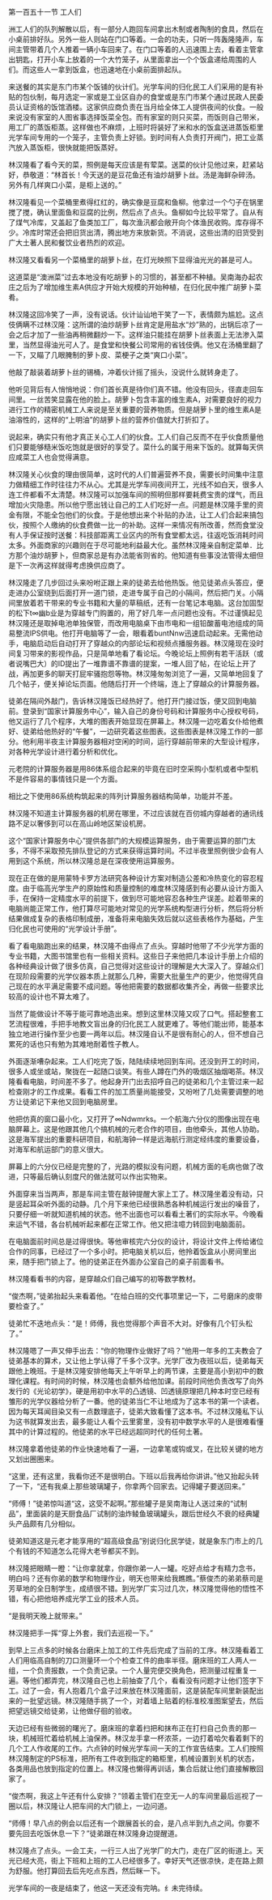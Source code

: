 

第一百五十一节 工人们

洲工人们的队列解散以后，有一部分人跑回车间拿出木制或者陶制的食具，然后在小桌前排好队。另外一些人则站在门口等着。一会的功夫，只听一阵轰隆隆声，车间主管带着几个人推着一辆小车回来了。在门口等着的人迅速围上去，看着主管拿出钥匙，打开小车上放着的一个大竹笼子，从里面拿出一个个饭盒递给周围的人们。而这些人一拿到饭盒，也迅速地在小桌前面排起队。

来送餐的其实是东门市某个饭铺的伙计们。光学车间的归化民工人们采用的是有补贴的包伙制，每月选定一家或是工业区自办的食堂或是东门市某个通过民政人民委员认证资格的饭馆酒楼。这家供应商负责在当月给全体工人提供夜间的伙食。一般来说没有家室的人图省事选择饭菜全包。而有家室的则只买菜，而饭则自己带米，用工厂的蒸饭柜蒸。这样做也不麻烦，上班时将装好了米和水的饭盒送进蒸饭柜里光学车间专用的一个笼子，主管负责上好锁。到时间有人负责打开阀门，把工业蒸汽放入蒸饭柜，很快就能把饭蒸好。

林汉隆看了看今天的菜，照例是每天应该是有荤菜。送菜的伙计见他过来，赶紧站好，恭敬道：“林首长！今天送的是豆花鱼还有油炒胡萝卜丝。汤是海鲜杂碎汤。另外有几样爽口小菜，是柜上送的。”

林汉隆看见一个菜桶里煮得红红的，确实像是豆腐和鱼柳。他拿过一个勺子在锅里搅了搅，确认里面鱼和豆腐的比例，然后点了点头。鱼柳如今比较平常了。自从有了煤气冷库，又盖起了鱼类加工厂，每次渔汛都会敞开向个体渔民收购。库存得不少。冷库时常还会把旧货出清，腾出地方来放新货。不消说，这些出清的旧货受到广大土著人民和餐饮业者热烈的欢迎。

林汉隆又看看另一个菜桶里的胡萝卜丝，在灯光映照下显得油光光的甚是可人。

这道菜是“澳洲菜”过去本地没有吃胡萝卜的习惯的，甚至都不种植。吴南海办起农庄之后为了增加维生素A供应才开始大规模的开始种植，在归化民中推广胡萝卜菜肴。

林汉隆这回冷笑了一声，没有说话。伙计讪讪地干笑了一下，表情颇为尴尬。这点伎俩瞒不过林汉隆：这所谓的油炒胡萝卜丝肯定是用盐水“炒”熟的，出锅后凉了一会之后才加了一些油再稍微翻炒一下。这样油只能挂在胡萝卜丝表面上无法渗入菜里，当然显得油光可人了。是食堂和快餐公司常用的省钱伎俩。他又在汤桶里翻了一下，又瞄了几眼腌制的萝卜皮、菜梗子之类“爽口小菜”。

他敲了敲装着胡萝卜丝的锡桶，冲着伙计摇了摇头，没说什么就转身走了。

他听见背后有人悄悄地说：你们首长真是待你们真不错。他没有回头，径直走回车间里。一丝苦笑显露在他的脸上。胡萝卜包含丰富的维生素A，对需要良好的视力进行工作的精密机械工人来说是至关重要的营养物质。但是胡萝卜里的维生素A是油溶性的，这样的“上明油”的胡萝卜丝的营养价值就大打折扣了。

说起来，确实只有他才真正关心工人们的伙食。工人们自己反而不在乎伙食质量他们只要能够糙米饭吃饱就是很好的享受了。菜什么的属于用来下饭的。就算每天供应咸菜工人也会觉得满意。

林汉隆关心伙食的理由很简单，这时代的人们普遍营养不良，需要长时间集中注意力做精细工作时往往力不从心。尤其是光学车间夜间开工，光线不如白天，很多人连工件都看不太清楚。林汉隆可以加强车间的照明但那样要耗费宝贵的煤气，而且增加火灾隐患。所以他宁愿出钱让自己的工人们吃好一点。问题是林汉隆手里的资金有限，不能全包他们的伙食。于是他想出来个补贴的办法，让工人们合起来搞包伙，按照个人缴纳的伙食费做一比一的补助。这样一来情况有所改善，然而食堂没有人手保证按时送餐：科技部距离工业区内的所有食堂都太远，往返吃饭消耗时间太多。外面商家的兴趣则在于尽可能地利益最大化。虽然林汉隆亲自制定菜单．比方那个油炒胡萝卜，但商家总是有办法能省则省的。他知道有些事没法管得太细但是下一次再这样就得考虑换供应商了。

林汉隆走了几步回过头来吩咐正跟上来的徒弟去给他热饭。他见徒弟点头答应，便走进办公室绕到后面打开一道门锁，走进专属于自己的小隔间，然后把门关。小隔间里放着若干带来的专业书籍和大量的草稿纸，还有一台笔记本电脑。这台加固型的松下t∞幽b业是为穿越专门购置的，用了好几年一点问题也没有。不过谨慎起见林汉隆还是取掉电池单独保管，而改用电脑桌下由市电和一组铅酸蓄电池组成的简易整流IPS供电。他打开电脑等了一会，眼看着buntNnw迅速启动起来。无需他动手，电脑启动后自动打开了穿越众的内部论坛和视频点播服务器。林汉隆现在没时间复习带来的影视作品，只是简单地看了看论坛。今晚论坛上照例有若干活跃（或者说嘴巴大）的ID提出了一堆靠谱不靠谱的提案，一堆人回了帖，在论坛上开了战，再加更多的聊天打屁牢骚抱怨等物。林汉隆匆匆浏览了一遍，又简单地回复了几个帖子，便关掉论坛页面。他随后打开一个终端，连上了穿越众的计算服务器。

徒弟在隔间外敲门，告诉林汉隆饭已经热好了。他打开门接过饭，便又回到电脑前。登录到“国家计算服务中心”，输入自己的身份号码和计算服务中心授权号码，他又运行了几个程序，大堆的图表开始显现在屏幕上。林汉隆一边吃着女仆给他煮好、徒弟给他热好的“午餐”，一边研究着这些图表。这些图表是林汉隆工作的一部分。他利用半夜主计算服务器相对空闲的时间，运行穿越前带来的大型设计程序，对各种光学设计进行着分析和优化。

元老院的计算服务器是用86体系组合起来的毕竟在旧时空采购小型机或者中型机不是件容易的事情钱只是一个方面。

相比之下使用86系统构筑起来的阵列计算服务器结构简单，功能并不差。

林汉隆不知道主计算服务器的机房在哪里，不过应该就在百仞城内穿越者的通讯线路不足以奢侈到可以在高山岭地区架设机房。

这个“国家计算服务中心”提供各部门的大规模运算服务，由于需要运算的部门太多，不得不采取预先排队登记的方式来获得运算时间。不过半夜里照例很少会有人用到这个系统，所以林汉隆总是在深夜使用运算服务。

现在正在做的是用蒙特卡罗方法研究各种设计方案对制造公差和冷热变化的容忍程度。由于临高光学生产的原始性和质量控制的难度林汉隆感到有必要从设计方面入手，在保持一定精度水平的前提下，做到尽可能地容忍各种生产误差。趁着带来的电脑尚能正常工作，他打算尽可能地对常见的光学系统构型进行分析，然后将分析结果做成复杂的表格印制成册，准备将来电脑失效后就以这些表格作为基础，产生归化民也可使用的“光学设计手册”。

看了看电脑跑出来的结果，林汉隆不由得点了点头。穿越时他带了不少光学方面的专业书籍，大图书馆里也有一些相关资料。这些日子来他把几本设计手册上介绍的各种经典设计做了很多仿真，自己觉得对这些设计的理解是大大深入了。穿越众们在现阶段需要的光学仪器本质上就那么几种，需要大批量生产的更少，他觉得凭自己现在的水平满足需要不成问题。等他把需要的数据都收集齐全，再做一些要求比较高的设计也不算太难了。

当然了能做设计不等于能可靠地造出来。想到这里林汉隆又叹了口气。搭起整套工艺流程很难，手把手地教文盲出身的归化民工人就更难了。等他们能出师，能基本独立地进行操作至少也要一两年以后。林汉隆自认不是很有耐心的人，但不想自己累死的话也只有勉为其难地耐着性子教人。

外面逐渐嘈杂起来。工人们吃完了饭，陆陆续续地回到车间。还没到开工的时间，很多人或坐或站，聚拢在一起随口谈笑。有些人蹲在门外的吸烟区抽烟喝茶。林汉隆看看电脑，时间差不多了。他起身开门出去招呼自己的徒弟和几个主管过来一起检查刚才的工作成果。看看工件的加工质量尚能接受，又吩咐了几处需要调整的地方让徒弟记下来他又回到电脑房里。

他把仿真的窗口最小化，又打开了∞Ndwmrks。一个航海六分仪的图像出现在电脑屏幕上。这是他跟其他几个搞机械的元老合作的项目，由他牵头，其他人协助。这是海军提出的重要科研项目，和航海钟一样是远海航行测定经纬度的重要设备，对海军和航运部门的意义很大。

屏幕上的六分仪已经是完整的了，光路的模拟没有问题，机械方面的毛病也做了改进，只等最后确认刻度尺的做法就可以作出实物来。

外面穿来当当两声，那是车间主管在敲钟提醒大家上工了。林汉隆坐着没有动，只是竖起耳朵听外面的动静。几个月下来他已经很熟悉各种机械运行发出的噪音了，只要仔细一听就知道机械的状态。他不出面也可以看看土著们的实际水平。今晚看来运气不错，各台机械听起来都在正常工作。他又把注噫力转回到电脑面前。

在电脑面前时间总是过得很快。等他审核完六分仪的设计，将设计文件上传给诸位合作的同事，已经过了一个多小时。把电脑关机以后，他拎着饭盒从小房间里出来，随手把门锁上了。他的徒弟正在外面办公室自己的桌子前面看书。

林汉隆看看书的内容，是穿越众们自己编写的初等数学教材。

“俊杰啊，”徒弟抬起头来看着他。“在给白班的交代事项里记一下，二号磨床的皮带要检查了。”

徒弟忙不迭地点头：“是！师傅，我也觉得那个声音不大对。好像有几个钉头松了。”

林汉隆嗯了一声又伸手出去：“你的物理作业做好了吗？”他用一年多的工夫教会了徒弟基本的算术，又让他上学认得了千多个汉字。光学厂改为夜班以后，徒弟每天跟他上晚班。于是林汉隆安排他每天上午听早上的两节课，主要是高小到初中的数理化课程。有时间的时候，林汉隆也会额外给他加课。前段时间他负责改写了向外发行的《光论初学》，硬是用初中水平的凸透镜、凹透镜原理把几种本时空已经有雏形的光学仪器给分析了一番。他的徒弟当仁不让地成为了这本书的第一个读者。因为每天耳闻目染又有一点数理底子，徒弟大致看懂了这本书。不过林汉隆私下认为这书就算发出去，最多能让人看个云里雾里，没有初中数学水平的人是很难看懂其中的计算过程的。他徒弟的水平已经远超同时代的任何土著。

林汉隆拿着他徒弟的作业快速地看了一遍，一边拿笔或钩或叉，在比较关键的地方又划出圈圈来。

“这里，还有这里，我看你还不是很明白。下班以后我再给你讲讲。”他又抬起头转了一下，“还有我桌上那些玻璃罐子，你拿两个回家去。记得罐子要送回来。”

“师傅！”徒弟惊叫道“这，这受不起啊。”那些罐子是吴南海让人送过来的“试制品”，里面装的是天厨食品厂试制的油炸鲮鱼玻璃罐头，跟后世经久不衰的经典罐头产品颇有几分相似。

徒弟知道这是元老才能享用的“超高级食品”别说归化民学徒，就是象东门市上的几个有钱的不知道怎么花得大老爷都买不到。

林汉隆把眼睛一瞪：“让你拿就拿，你跟你弟一人一罐。吃好点给才有精力念书，明白吗？还有你弟的数学和物理作业，明天也带来给我瞧瞧。”蔡俊杰的弟弟蔡司是芳草地的全日制学生，成绩很不错。到光学厂实习过几次，林汉隆觉得他的悟性不错，有心把他培养成光学工业的技术人员。

“是我明天晚上就带来。”

林汉隆把手一挥“穿上外套，我们去巡视一下。”

到早上三点多的时候各台磨床上加工的工件先后完成了当前的工序。林汉隆看着工人们用临高自制的刀口测量环一个个检查工件的曲率半径。磨床班的工人两人一组，一个负责报数，一个负责记录。一个人量完便交换角色，把测量过程重复一遍。等他们都弄完，林汉隆自己也上前抽查了几个，看看没有问题才让他们签字下工。过了一会，有人抱着几个盒子过来放在林汉隆面前，这是装配车间里新装配出来的一批望远镜。林汉隆随手挑了一个，对着墙上贴着的标准校准图案望去，然后把望远镜交给徒弟，让他做仔徊的验收。

天边已经有些微弱的曙光了。磨床班的拿着扫把和抹布正在打扫自己负责的那一块，机械班忙着给机械上油保养。林汉龙手拿一杯浓茶，一边打着哈欠看着剩下的几个工人作收尾的工作。六点钟的时候光学车间一天的工作宣告结束。工人们按照林汉隆制定的PS标准，把所有工件收到指定的箱柜里，机械设置到关机的状态，各类用品也放到指定的位置上。林汉隆也懒得再训话，集合后就让他们直接解散回家了。

“俊杰啊，我这上午还有什么安排？”领着主管们在空无一人的车间里最后巡视了一圈以后，林汉隆让人把车间的大门锁上，一边问道。

“师傅！早八点的例会以后还有一个跟展首长的会，是八点半到九点之间。你要不要先回去吃饭休息一下？”徒弟跟在林汉隆身边提醒道。

林汉隆点了点头。一会工夫，一行三人出了光学厂的大门，走在厂区的街道上。天光已经大亮，街上下班和上班的工人已经很多了。幸好天气还很凉快，走在路上颇为舒服。他打算回去后先吃点东西，然后眯一下。

光学车间的一夜是结束了，他这一天还没有完呐。纟未完待续。

